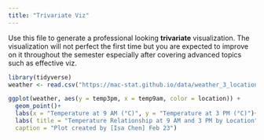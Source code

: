 ```yaml
---
title: "Trivariate Viz"
---
```


Use this file to generate a professional looking **trivariate** visualization.  The visualization will not perfect the first time but you are expected to improve on it throughout the semester especially after covering advanced topics such as effective viz.


```r
library(tidyverse)
weather <- read.csv("https://mac-stat.github.io/data/weather_3_locations.csv") 

```


```r
ggplot(weather, aes(y = temp3pm, x = temp9am, color = location)) + 
  geom_point()+
  labs(x = "Temperature at 9 AM (°C)", y = "Temperature at 3 PM (°C)")+
  labs( title = "Temperature Relationship at 9 AM and 3 PM by Location",
  caption = "Plot created by [Isa Chen] Feb 23")
```

